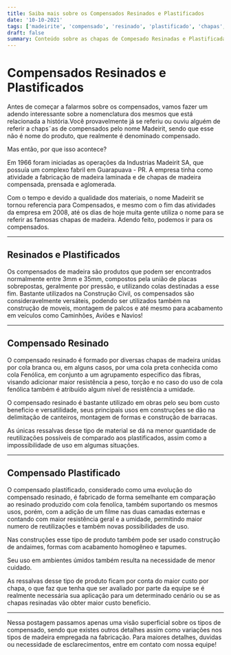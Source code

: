 ```yaml
---
title: Saiba mais sobre os Compensados Resinados e Plastificados 
date: '10-10-2021'
tags: ['madeirite', 'compensado', 'resinado', 'plastificado', 'chapas', 'fenólica']
draft: false
summary: Conteúdo sobre as chapas de Compesado Resinadas e Plastificadas.
---
```


# Compensados Resinados e Plastificados 

Antes de começar a falarmos sobre os compensados, vamos fazer um adendo interessante sobre a nomenclatura dos mesmos que está relacionada a história.Você provavelmente já se referiu ou ouviu alguém de referir a chaps˜as de compensados pelo nome Madeirit, sendo que esse não é nome do produto, que realmente é denominado compensado.

Mas então, por que isso acontece?

Em 1966 foram iniciadas as operações da Industrias Madeirit SA, que possuía um complexo fabril em Guarapuava - PR.
A empresa tinha como atividade a fabricação de madeira laminada e de chapas de madeira compensada, prensada e aglomerada.

Com o tempo e devido a qualidade dos materiais, o nome Madeirit se tornou referencia para Compensados, e mesmo com o fim das atividades da empresa em 2008, até os dias de hoje muita gente utiliza o nome para se referir as famosas chapas de madeira.
Adendo feito, podemos ir para os compensados.

---

## Resinados e Plastificados

Os compensados de madeira são produtos que podem ser encontrados normalmente entre 3mm e 35mm, compostos pela união de placas sobrepostas, geralmente por pressão, e utilizando colas destinadas a esse fim.
Bastante utilizados na Construção Civil, os compensados são consideravelmente versáteis, podendo ser utilizados também na construção de moveis, montagem de palcos e até mesmo para acabamento em veículos como Caminhões, Aviões e Navios!

---

## Compensado Resinado

O compensado resinado é formado por diversas chapas de madeira unidas por cola branca ou, em alguns casos, por uma cola preta conhecida como cola Fenólica, em conjunto a um agrupamento especifico das fibras, visando adicionar maior resistência a peso, torção e no caso do uso de cola fenólica também é atribuído algum nível de resistência a umidade.

O compensado resinado é bastante utilizado em obras pelo seu bom custo beneficio e versatilidade, seus principais usos em construções se dão na delimitação de canteiros, montagem de formas e construção de barracas.

As únicas ressalvas desse tipo de material se dá na menor quantidade de reutilizações possíveis de comparado aos plastificados, assim como a impossibilidade de uso em algumas situações.

---

## Compensado Plastificado

O compensado plastificado, considerado como uma evolução do compensado resinado, é fabricado de forma semelhante em comparação ao resinado produzido com cola fenolíca, também suportando os mesmos usos, porém, com a adição de um filme nas duas camadas externas e contando com maior resistência geral e a umidade, permitindo maior numero de reutilizações e também novas possibilidades de uso.

Nas construções esse tipo de produto também pode ser usado construção de andaimes, formas com acabamento homogêneo e tapumes.

Seu uso em ambientes úmidos também resulta na necessidade de menor cuidado.
  
As ressalvas desse tipo de produto ficam por conta do maior custo por chapa, o que faz que tenha que ser avaliado por parte da equipe se é realmente necessária sua aplicação para um determinado cenário ou se as chapas resinadas vão obter maior custo beneficio.

---

Nessa postagem passamos apenas uma visão superficial sobre os tipos de compensado, sendo que existes outros detalhes assim como variações nos tipos de madeira empregada na fabricação. Para maiores detalhes, duvidas ou necessidade de esclarecimentos, entre em contato com nossa equipe! 
